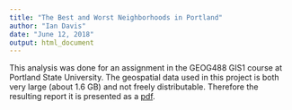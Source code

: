 ```yaml
---
title: "The Best and Worst Neighborhoods in Portland"
author: "Ian Davis"
date: "June 12, 2018"
output: html_document
---
```


This analysis was done for an assignment in the GEOG488 GIS1 course at Portland State University.
The geospatial data used in this project is both very large (about 1.6 GB) and not freely distributable. Therefore the resulting report it is presented as a [pdf](documents/nbo_hood_report.pdf).